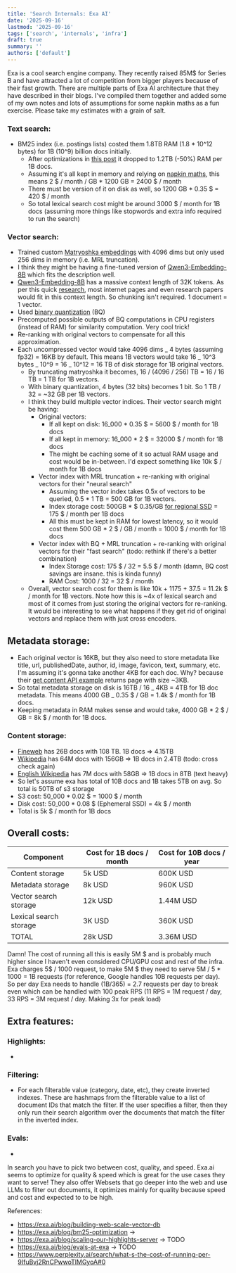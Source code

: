 ```yaml
---
title: 'Search Internals: Exa AI'
date: '2025-09-16'
lastmod: '2025-09-16'
tags: ['search', 'internals', 'infra']
draft: true
summary: ''
authors: ['default']
---
```


Exa is a cool search engine company. They recently raised 85M\$ for Series B and have attracted a lot of competition from bigger players because of their fast growth. There are multiple parts of Exa AI architecture that they have described in their blogs. I've compiled them together and added some of my own notes and lots of assumptions for some napkin maths as a fun exercise. Please take my estimates with a grain of salt.

### Text search:

- BM25 index (i.e. postings lists) costed them 1.8TB RAM (1.8 \* 10^12 bytes) for 1B (10^9) billion docs initially.
  - After optimizations in [this post](https://exa.ai/blog/bm25-optimization) it dropped to 1.2TB (-50%) RAM per 1B docs.
  - Assuming it's all kept in memory and relying on [napkin maths](https://github.com/sirupsen/napkin-math), this means 2 \$ / month / GB \* 1200 GB = 2400 \$ / month
  - There must be version of it on disk as well, so 1200 GB \* 0.35 \$ = 420 \$ / month
  - So total lexical search cost might be around 3000 \$ / month for 1B docs (assuming more things like stopwords and extra info required to run the search)

### Vector search:

- Trained custom [Matryoshka embeddings](https://huggingface.co/blog/matryoshka) with 4096 dims but only used 256 dims in memory (i.e. MRL truncation).
- I think they might be having a fine-tuned version of [Qwen3-Embedding-8B](https://huggingface.co/Qwen/Qwen3-Embedding-8B) which fits the description well.
- [Qwen3-Embedding-8B](https://huggingface.co/Qwen/Qwen3-Embedding-8B) has a massive context length of 32K tokens. As per this quick [research](https://www.perplexity.ai/search/average-words-per-page-on-the-qjaJmyDVQ823yG.lh.Ba3g#0), most internet pages and even research papers would fit in this context length. So chunking isn't required. 1 document = 1 vector.
- Used [binary quantization](https://qdrant.tech/articles/binary-quantization/) (BQ)
- Precomputed possible outputs of BQ computations in CPU registers (instead of RAM) for similarity computation. Very cool trick!
- Re-ranking with original vectors to compensate for all this approximation.
- Each uncompressed vector would take 4096 dims _ 4 bytes (assuming fp32) = 16KB by default. This means 1B vectors would take 16 _ 10^3 bytes _ 10^9 = 16 _ 10^12 = 16 TB of disk storage for 1B original vectors.
  - By truncating matryoshka it becomes, 16 / (4096 / 256) TB = 16 / 16 TB = 1 TB for 1B vectors.
  - With binary quantization, 4 bytes (32 bits) becomes 1 bit. So 1 TB / 32 = ~32 GB per 1B vectors.
  - I think they build multiple vector indices. Their vector search might be having:
    - Original vectors:
      - If all kept on disk: 16_000 \* 0.35 \$ = 5600 \$ / month for 1B docs
      - If all kept in memory: 16_000 \* 2 \$ = 32000 \$ / month for 1B docs
      - The might be caching some of it so actual RAM usage and cost would be in-between. I'd expect something like 10k \$ / month for 1B docs
    - Vector index with MRL truncation + re-ranking with original vectors for their "neural search"
      - Assuming the vector index takes 0.5x of vectors to be queried, 0.5 \* 1 TB = 500 GB for 1B vectors.
      - Index storage cost: 500GB \* \$ 0.35/GB [for regional SSD](https://github.com/sirupsen/napkin-math) = 175 \$ / month per 1B docs
      - All this must be kept in RAM for lowest latency, so it would cost them 500 GB \* 2 \$ / GB / month = 1000 \$ / month for 1B docs
    - Vector index with BQ + MRL truncation + re-ranking with original vectors for their "fast search" (todo: rethink if there's a better combination)
      - Index Storage cost: 175 \$ / 32 = 5.5 \$ / month (damn, BQ cost savings are insane. this is kinda funny)
      - RAM Cost: 1000 / 32 = 32 \$ / month
  - Overall, vector search cost for them is like 10k + 1175 + 37.5 = 11.2k \$ / month for 1B vectors. Note how this is ~4x of lexical search and most of it comes from just storing the original vectors for re-ranking. It would be interesting to see what happens if they get rid of original vectors and replace them with just cross encoders.

## Metadata storage:

- Each original vector is 16KB, but they also need to store metadata like title, url, publishedDate, author, id, image, favicon, text, summary, etc. I'm assuming it's gonna take another 4KB for each doc. Why? because their [get content API example](https://docs.exa.ai/reference/get-contents) returns page with size ~3KB.
- So total metadata storage on disk is 16TB / 16 _ 4KB = 4TB for 1B doc metadata. This means 4000 GB _ 0.35 \$ / GB = 1.4k \$ / month for 1B docs.
- Keeping metadata in RAM makes sense and would take, 4000 GB \* 2 \$ / GB = 8k \$ / month for 1B docs.

### Content storage:

- [Fineweb](https://huggingface.co/datasets/HuggingFaceFW/fineweb) has 26B docs with 108 TB. 1B docs => 4.15TB
- [Wikipedia](https://www.perplexity.ai/search/number-of-pages-and-size-of-wi-Y8GkQm8hQlKfgm8YcAJxAA#0) has 64M docs with 156GB => 1B docs in 2.4TB (todo: cross check again)
- [English Wikipedia](https://en.wikipedia.org/wiki/Wikipedia:Statistics#Articles) has 7M docs with 58GB => 1B docs in 8TB (text heavy)
- So let's assume exa has total of 10B docs and 1B takes 5TB on avg. So total is 50TB of s3 storage
- S3 cost: 50_000 \* 0.02 \$ = 1000 \$ / month
- Disk cost: 50_000 \* 0.08 \$ (Ephemeral SSD) = 4k \$ / month
- Total is 5k \$ / month for 1B docs

## Overall costs:

| Component              | Cost for 1B docs / month | Cost for 10B docs / year |
| ---------------------- | ------------------------ | ------------------------ |
| Content storage        | 5k USD                   | 600K USD                 |
| Metadata storage       | 8k USD                   | 960K USD                 |
| Vector search storage  | 12k USD                  | 1.44M USD                |
| Lexical search storage | 3K USD                   | 360K USD                 |
| TOTAL                  | 28k USD                  | 3.36M USD                |

Damn! The cost of running all this is easily 5M \$ and is probably much higher since I haven't even considered CPU/GPU cost and rest of the infra. Exa charges 5\$ / 1000 request, to make 5M \$ they need to serve 5M / 5 \* 1000 = 1B requests (for reference, Google handles 10B requests per day). So per day Exa needs to handle (1B/365) = 2.7 requests per day to break even which can be handled with 100 peak RPS (11 RPS = 1M request / day, 33 RPS = 3M request / day. Making 3x for peak load)

## Extra features:

### Highlights:

-

### Filtering:

- For each filterable value (category, date, etc), they create inverted indexes. These are hashmaps from the filterable value to a list of document IDs that match the filter. If the user specifies a filter, then they only run their search algorithm over the documents that match the filter in the inverted index.

### Evals:

-

In search you have to pick two between cost, quality, and speed. Exa.ai seems to optimize for quality & speed which is great for the use cases they want to serve! They also offer Websets that go deeper into the web and use LLMs to filter out documents, it optimizes mainly for quality because speed and cost and expected to to be high.

References:

- https://exa.ai/blog/building-web-scale-vector-db
- https://exa.ai/blog/bm25-optimization ->
- https://exa.ai/blog/scaling-our-highlights-server -> TODO
- https://exa.ai/blog/evals-at-exa -> TODO
- https://www.perplexity.ai/search/what-s-the-cost-of-running-per-9IfuBvj2RnCPwwoTlMGyoA#0
